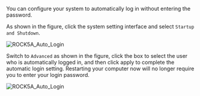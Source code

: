 You can configure your system to automatically log in without entering the password.

As shown in the figure, click the system setting interface and select `Startup and Shutdown`.

![ROCK5A_Auto_Login](/img/rock5a/rock5a_auto_login_1.webp)

Switch to `Advanced` as shown in the figure, click the box to select the user who is automatically logged in, and then click apply to complete the automatic login setting. Restarting your computer now will no longer require you to enter your login password.

![ROCK5A_Auto_Login](/img/rock5a/rock5a_auto_login_2.webp)
